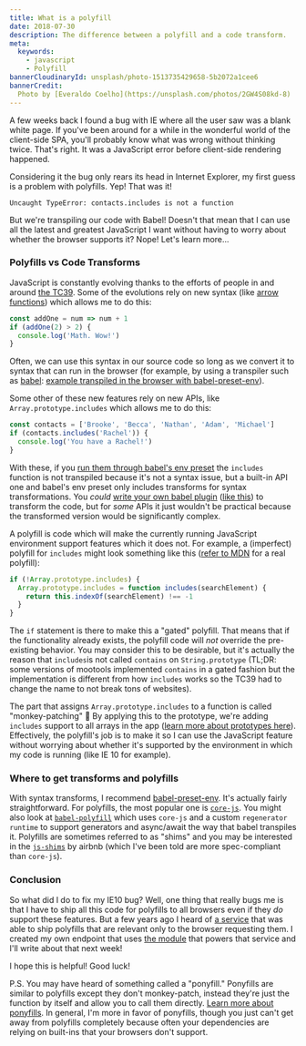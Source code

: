 ```yaml
---
title: What is a polyfill
date: 2018-07-30
description: The difference between a polyfill and a code transform.
meta:
  keywords:
    - javascript
    - Polyfill
bannerCloudinaryId: unsplash/photo-1513735429658-5b2072a1cee6
bannerCredit:
  Photo by [Everaldo Coelho](https://unsplash.com/photos/2GW4S08kd-8)
---
```


A few weeks back I found a bug with IE where all the user saw was a blank white
page. If you've been around for a while in the wonderful world of the
client-side SPA, you'll probably know what was wrong without thinking twice.
That's right. It was a JavaScript error before client-side rendering happened.

Considering it the bug only rears its head in Internet Explorer, my first guess
is a problem with polyfills. Yep! That was it!

```
Uncaught TypeError: contacts.includes is not a function
```

But we're transpiling our code with Babel! Doesn't that mean that I can use all
the latest and greatest JavaScript I want without having to worry about whether
the browser supports it? Nope! Let's learn more...

### Polyfills vs Code Transforms

JavaScript is constantly evolving thanks to the efforts of people in and around
[the TC39](https://github.com/tc39). Some of the evolutions rely on new syntax
(like
[arrow functions](https://developer.mozilla.org/en-US/docs/Web/JavaScript/Reference/Functions/Arrow_functions))
which allows me to do this:

```js
const addOne = num => num + 1
if (addOne(2) > 2) {
  console.log('Math. Wow!')
}
```

Often, we can use this syntax in our source code so long as we convert it to
syntax that can run in the browser (for example, by using a transpiler such as
[babel](https://babeljs.io):
[example transpiled in the browser with babel-preset-env](http://babeljs.io/repl/#?babili=false&browsers=ie%2010&build=&builtIns=false&spec=false&loose=false&code_lz=MYewdgzgLgBAhgEwQeTAUxgXhmArgWywD4cCYBqGARgCgBLAMxgApEV1mAmAShhJ5gBvGjBihIIADZoAdJJABzZgHIAsnCgALGTADqIAO4BCZdxoBfGkA&debug=false&forceAllTransforms=false&shippedProposals=false&circleciRepo=&evaluate=true&fileSize=false&sourceType=module&lineWrap=true&presets=env&prettier=false&targets=&version=6.26.0&envVersion=1.6.2)).

Some other of these new features rely on new APIs, like
`Array.prototype.includes` which allows me to do this:

```js
const contacts = ['Brooke', 'Becca', 'Nathan', 'Adam', 'Michael']
if (contacts.includes('Rachel')) {
  console.log('You have a Rachel!')
}
```

With these, if you
[run them through babel's env preset](http://babeljs.io/repl/#?babili=false&browsers=ie%2010&build=&builtIns=false&spec=false&loose=false&code_lz=MYewdgzgLgBKZQIbChGBeGBtA5AIQCcQQBrAUxwBoZ8zhhEqaA5RKAC0TCZwEEATRAFseAWQCWwTmQA2OALoAocQDMYACnhIUEAHTiwwGQFd-ZCOpwAlZO1k4AlA5gBvRTDjgIIGWV0yQAHNLAE0QYxhOADcyGEQYGylZAEJHRQBfRSA&debug=false&forceAllTransforms=false&shippedProposals=false&circleciRepo=&evaluate=true&fileSize=false&sourceType=module&lineWrap=true&presets=env&prettier=false&targets=&version=6.26.0&envVersion=1.6.2)
the `includes` function is not transpiled because it's not a syntax issue, but a
built-in API one and babel's env preset only includes transforms for syntax
transformations. You _could_
[write your own babel plugin](talks/writing-custom-babel-and-es-lint-plugins-with-asts)
([like this](https://astexplorer.net/#/gist/538b72e2af148a14d7c0f5824b431cd6/47a57f42697199d6cfa1d4b1027951ef170a980e))
to transform the code, but for _some_ APIs it just wouldn't be practical because
the transformed version would be significantly complex.

A polyfill is code which will make the currently running JavaScript environment
support features which it does not. For example, a (imperfect) polyfill for
`includes` might look something like this
([refer to MDN](https://developer.mozilla.org/en-US/docs/Web/JavaScript/Reference/Global_Objects/Array/includes)
for a real polyfill):

```js
if (!Array.prototype.includes) {
  Array.prototype.includes = function includes(searchElement) {
    return this.indexOf(searchElement) !== -1
  }
}
```

The `if` statement is there to make this a "gated" polyfill. That means that if
the functionality already exists, the polyfill code will _not_ override the
pre-existing behavior. You may consider this to be desirable, but it's actually
the reason that `includes`is not called `contains` on `String.prototype` (TL;DR:
some versions of mootools implemented `contains` in a gated fashion but the
implementation is different from how `includes` works so the TC39 had to change
the name to not break tons of websites).

The part that assigns `Array.prototype.includes` to a function is called
"monkey-patching" 🐒 By applying this to the prototype, we're adding `includes`
support to all arrays in the app
([learn more about prototypes here](https://github.com/getify/You-Dont-Know-JS/blob/f0d591b6502c080b92e18fc470432af8144db610/this%20%26%20object%20prototypes/ch5.md)).
Effectively, the polyfill's job is to make it so I can use the JavaScript
feature without worrying about whether it's supported by the environment in
which my code is running (like IE 10 for example).

### Where to get transforms and polyfills

With syntax transforms, I recommend
[babel-preset-env](https://babeljs.io/docs/en/next/babel-preset-env.html). It's
actually fairly straightforward. For polyfills, the most popular one is
[`core-js`](https://www.npmjs.com/package/core-js). You might also look at
[`babel-polyfill`](https://babeljs.io/docs/en/next/babel-polyfill.html) which
uses `core-js` and a custom `regenerator runtime` to support generators and
async/await the way that babel transpiles it. Polyfills are sometimes referred
to as "shims" and you may be interested in the
[`js-shims`](https://github.com/airbnb/js-shims) by airbnb (which I've been told
are more spec-compliant than `core-js`).

### Conclusion

So what did I do to fix my IE10 bug? Well, one thing that really bugs me is that
I have to ship all this code for polyfills to all browsers even if they _do_
support these features. But a few years ago I heard of
[a service](https://polyfill.io) that was able to ship polyfills that are
relevant only to the browser requesting them. I created my own endpoint that
uses [the module](https://github.com/Financial-Times/polyfill-service) that
powers that service and I'll write about that next week!

I hope this is helpful! Good luck!

P.S. You may have heard of something called a "ponyfill." Ponyfills are similar
to polyfills except they don't monkey-patch, instead they're just the function
by itself and allow you to call them directly.
[Learn more about ponyfills](https://github.com/sindresorhus/ponyfill). In
general, I'm more in favor of ponyfills, though you just can't get away from
polyfills completely because often your dependencies are relying on built-ins
that your browsers don't support.
